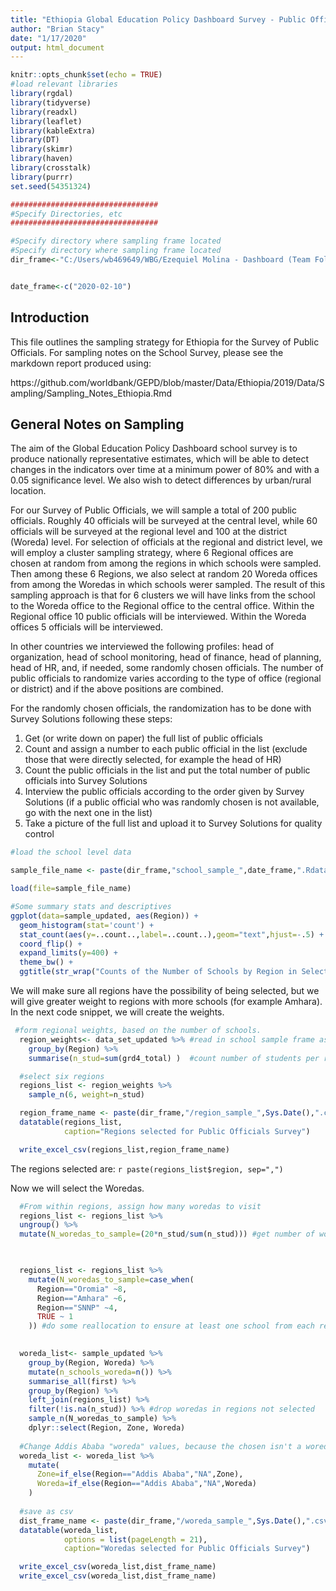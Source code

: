 ---
title: "Ethiopia Global Education Policy Dashboard Survey - Public Officials"
author: "Brian Stacy"
date: "1/17/2020"
output: html_document
---

```{r setup, include=FALSE}
knitr::opts_chunk$set(echo = TRUE)
#load relevant libraries
library(rgdal)
library(tidyverse)
library(readxl)
library(leaflet)
library(kableExtra)
library(DT)
library(skimr)
library(haven)
library(crosstalk)
library(purrr)
set.seed(54351324)

#################################
#Specify Directories, etc
#################################

#Specify directory where sampling frame located
#Specify directory where sampling frame located
dir_frame<-"C:/Users/wb469649/WBG/Ezequiel Molina - Dashboard (Team Folder)/Country_Work/Ethiopia/2019/Data/Sampling/"


date_frame<-c("2020-02-10")

```

## Introduction

This file outlines the sampling strategy for Ethiopia for the Survey of Public Officials.  For sampling notes on the School Survey, please see the markdown report produced using:

https://github.com/worldbank/GEPD/blob/master/Data/Ethiopia/2019/Data/Sampling/Sampling_Notes_Ethiopia.Rmd

## General Notes on Sampling
The aim of the Global Education Policy Dashboard school survey is to produce nationally representative estimates, which will be able to detect changes in the indicators over time at a minimum power of 80% and with a 0.05 significance level.  We also wish to detect differences by urban/rural location. 


For our Survey of Public Officials, we will sample a total of 200 public officials.  Roughly 40 officials will be surveyed at the central level, while 60 officials will be surveyed at the regional level and 100 at the district (Woreda) level.  For selection of officials at the regional and district level, we will employ a cluster sampling strategy, where 6 Regional offices are chosen at random from among the regions in which schools were sampled.  Then among these 6 Regions, we also select at random 20 Woreda offices from among the Woredas in which schools werer sampled.  The result of this sampling approach is that for 6 clusters we will have links from the school to the Woreda office to the Regional office to the central office.  Within the Regional office 10 public officials will be interviewed.  Within the Woreda offices 5 officials will be interviewed.  

In other countries we interviewed the following profiles: head of organization, head of school monitoring, head of finance, head of planning, head of HR, and, if needed, some randomly chosen officials. The number of public officials to randomize varies according to the type of office (regional or district) and if the above positions are combined.

For the randomly chosen officials, the randomization has to be done with Survey Solutions following these steps:

  1.	Get (or write down on paper) the full list of public officials 
  2.	Count and assign a number to each public official in the list (exclude those that were directly selected, for example the head of HR)
  3.	Count the public officials in the list and put the total number of public officials into Survey Solutions 
  4.	Interview the public officials according to the order given by Survey Solutions (if a public official who was randomly chosen is not available, go with the next one in the list)
  5.	Take a picture of the full list and upload it to Survey Solutions for quality control

```{r load, echo=FALSE, warning=FALSE}
#load the school level data

sample_file_name <- paste(dir_frame,"school_sample_",date_frame,".Rdata", sep="")

load(file=sample_file_name)   

#Some summary stats and descriptives
ggplot(data=sample_updated, aes(Region)) +
  geom_histogram(stat='count') +
  stat_count(aes(y=..count..,label=..count..),geom="text",hjust=-.5) +
  coord_flip() +
  expand_limits(y=400) +
  theme_bw() +
  ggtitle(str_wrap("Counts of the Number of Schools by Region in Selected Sample of 300 Schools",55))

```

We will make sure all regions have the possibility of being selected, but we will give greater weight to regions with more schools (for example Amhara).  In the next code snippet, we will create the weights.

```{r regional_weights, echo=TRUE}

 #form regional weights, based on the number of schools.
  region_weights<- data_set_updated %>% #read in school sample frame as basis for forming weights
    group_by(Region) %>%
    summarise(n_stud=sum(grd4_total) )  #count number of students per region

  #select six regions
  regions_list <- region_weights %>%
    sample_n(6, weight=n_stud)

  region_frame_name <- paste(dir_frame,"/region_sample_",Sys.Date(),".csv", sep="")
  datatable(regions_list,
            caption="Regions selected for Public Officials Survey")

  write_excel_csv(regions_list,region_frame_name) 

```
The regions selected are: `r paste(regions_list$region, sep=",")`

Now we will select the Woredas.

```{r woredas}

  #From within regions, assign how many woredas to visit
  regions_list <- regions_list %>%
  ungroup() %>%
  mutate(N_woredas_to_sample=(20*n_stud/sum(n_stud))) #get number of woredas based on number of students in 4th grade


  
  regions_list <- regions_list %>% 
    mutate(N_woredas_to_sample=case_when(
      Region=="Oromia" ~8,
      Region=="Amhara" ~6,
      Region=="SNNP" ~4,
      TRUE ~ 1
    )) #do some reallocation to ensure at least one school from each region

    
  woreda_list<- sample_updated %>%
    group_by(Region, Woreda) %>%
    mutate(n_schools_woreda=n()) %>%
    summarise_all(first) %>%
    group_by(Region) %>%
    left_join(regions_list) %>%
    filter(!is.na(n_stud)) %>% #drop woredas in regions not selected
    sample_n(N_woredas_to_sample) %>%
    dplyr::select(Region, Zone, Woreda)
  
  #Change Addis Ababa "woreda" values, because the chosen isn't a woreda it is a sub-city admin unit
  woreda_list <- woreda_list %>%
    mutate(
      Zone=if_else(Region=="Addis Ababa","NA",Zone),
      Woreda=if_else(Region=="Addis Ababa","NA",Woreda)
    )
  
  #save as csv
  dist_frame_name <- paste(dir_frame,"/woreda_sample_",Sys.Date(),".csv", sep="")
  datatable(woreda_list,
            options = list(pageLength = 21),
            caption="Woredas selected for Public Officials Survey")

  write_excel_csv(woreda_list,dist_frame_name) 
  write_excel_csv(woreda_list,dist_frame_name) 

```

 
